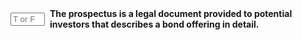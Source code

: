 ::: {.question-block}

<form onsubmit="event.preventDefault(); checkAnswerBox('module6_tf_q24','T')" style="display: flex; align-items: center; gap: 8px;">
<input type="text" id="module6_tf_q24" name="module6_tf_q24" maxlength="1" placeholder="T or F" style="width: 55px;" data-correct-answer="T" /> 
<label for="module6_tf_q24"><strong>The prospectus is a legal document provided to potential investors that describes a bond offering in detail.</strong></label>
</form>

<div id="feedback-module6_tf_q24" class="feedback" data-status="" style="display:none;">
This is TRUE. A prospectus discloses the key terms, risks, and financial information of the bond issue.
</div>

:::
